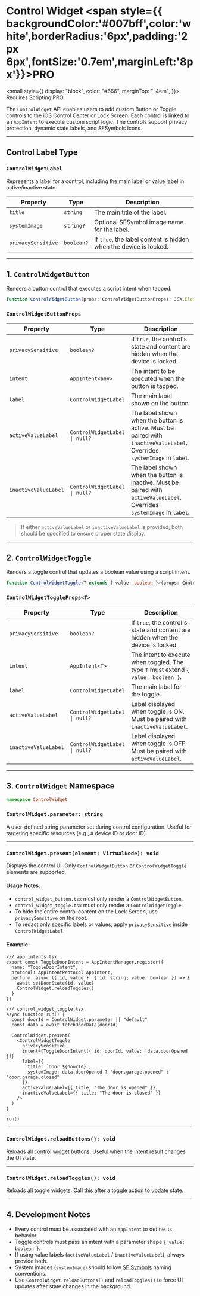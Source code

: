 # Control Widget <span style={{ backgroundColor:'#007bff',color:'white',borderRadius:'6px',padding:'2px 6px',fontSize:'0.7em',marginLeft:'8px'}}>PRO</span>

<small
  style={{
    display: "block",
    color: "#666",
    marginTop: "-4em",
  }}>
  Requires Scripting PRO
</small>

The `ControlWidget` API enables users to add custom Button or Toggle controls to the iOS Control Center or Lock Screen. Each control is linked to an `AppIntent` to execute custom script logic. The controls support privacy protection, dynamic state labels, and SFSymbols icons.

---

## Control Label Type

### `ControlWidgetLabel`

Represents a label for a control, including the main label or value label in active/inactive state.

| Property           | Type       | Description                                                       |
| ------------------ | ---------- | ----------------------------------------------------------------- |
| `title`            | `string`   | The main title of the label.                                      |
| `systemImage`      | `string?`  | Optional SFSymbol image name for the label.                       |
| `privacySensitive` | `boolean?` | If `true`, the label content is hidden when the device is locked. |

---

## 1. `ControlWidgetButton`

Renders a button control that executes a script intent when tapped.

```ts
function ControlWidgetButton(props: ControlWidgetButtonProps): JSX.Element
```

### `ControlWidgetButtonProps`

| Property             | Type                          | Description                                                                                                              |
| -------------------- | ----------------------------- | ------------------------------------------------------------------------------------------------------------------------ |
| `privacySensitive`   | `boolean?`                    | If `true`, the control's state and content are hidden when the device is locked.                                         |
| `intent`             | `AppIntent<any>`              | The intent to be executed when the button is tapped.                                                                     |
| `label`              | `ControlWidgetLabel`          | The main label shown on the button.                                                                                      |
| `activeValueLabel`   | `ControlWidgetLabel \| null?` | The label shown when the button is active. Must be paired with `inactiveValueLabel`. Overrides `systemImage` in `label`. |
| `inactiveValueLabel` | `ControlWidgetLabel \| null?` | The label shown when the button is inactive. Must be paired with `activeValueLabel`. Overrides `systemImage` in `label`. |

> If either `activeValueLabel` or `inactiveValueLabel` is provided, both should be specified to ensure proper state display.

---

## 2. `ControlWidgetToggle`

Renders a toggle control that updates a boolean value using a script intent.

```ts
function ControlWidgetToggle<T extends { value: boolean }>(props: ControlWidgetToggleProps<T>): JSX.Element
```

### `ControlWidgetToggleProps<T>`

| Property             | Type                          | Description                                                                        |
| -------------------- | ----------------------------- | ---------------------------------------------------------------------------------- |
| `privacySensitive`   | `boolean?`                    | If `true`, the control's state and content are hidden when the device is locked.   |
| `intent`             | `AppIntent<T>`                | The intent to execute when toggled. The type `T` must extend `{ value: boolean }`. |
| `label`              | `ControlWidgetLabel`          | The main label for the toggle.                                                     |
| `activeValueLabel`   | `ControlWidgetLabel \| null?` | Label displayed when toggle is ON. Must be paired with `inactiveValueLabel`.       |
| `inactiveValueLabel` | `ControlWidgetLabel \| null?` | Label displayed when toggle is OFF. Must be paired with `activeValueLabel`.        |

---

## 3. `ControlWidget` Namespace

```ts
namespace ControlWidget
```

### `ControlWidget.parameter: string`

A user-defined string parameter set during control configuration. Useful for targeting specific resources (e.g., a device ID or door ID).

---

### `ControlWidget.present(element: VirtualNode): void`

Displays the control UI. Only `ControlWidgetButton` or `ControlWidgetToggle` elements are supported.

#### Usage Notes:

* `control_widget_button.tsx` must only render a `ControlWidgetButton`.
* `control_widget_toggle.tsx` must only render a `ControlWidgetToggle`.
* To hide the entire control content on the Lock Screen, use `privacySensitive` on the root.
* To redact only specific labels or values, apply `privacySensitive` inside `ControlWidgetLabel`.

#### Example:

```tsx
/// app_intents.tsx
export const ToggleDoorIntent = AppIntentManager.register({
  name: "ToggleDoorIntent",
  protocol: AppIntentProtocol.AppIntent,
  perform: async ({ id, value }: { id: string; value: boolean }) => {
    await setDoorState(id, value)
    ControlWidget.reloadToggles()
  }
})

/// control_widget_toggle.tsx
async function run() {
  const doorId = ControlWidget.parameter || "default"
  const data = await fetchDoorData(doorId)

  ControlWidget.present(
    <ControlWidgetToggle
      privacySensitive
      intent={ToggleDoorIntent({ id: doorId, value: !data.doorOpened })}
      label={{
        title: `Door ${doorId}`,
        systemImage: data.doorOpened ? "door.garage.opened" : "door.garage.closed"
      }}
      activeValueLabel={{ title: "The door is opened" }}
      inactiveValueLabel={{ title: "The door is closed" }}
    />
  )
}

run()
```

---

### `ControlWidget.reloadButtons(): void`

Reloads all control widget buttons. Useful when the intent result changes the UI state.

---

### `ControlWidget.reloadToggles(): void`

Reloads all toggle widgets. Call this after a toggle action to update state.

---

## 4. Development Notes

* Every control must be associated with an `AppIntent` to define its behavior.
* Toggle controls must pass an intent with a parameter shape `{ value: boolean }`.
* If using value labels (`activeValueLabel` / `inactiveValueLabel`), always provide both.
* System images (`systemImage`) should follow [SF Symbols](https://developer.apple.com/sf-symbols/) naming conventions.
* Use `ControlWidget.reloadButtons()` and `reloadToggles()` to force UI updates after state changes in the background.
